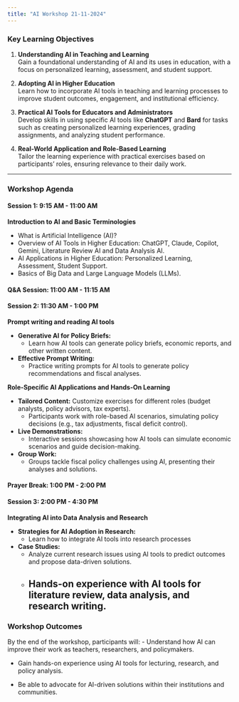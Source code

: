 ---
title: "AI Workshop 21-11-2024"
---

### [**Key Learning Objectives**]{.yellow}

1. **Understanding AI in Teaching and Learning**  
   Gain a foundational understanding of AI and its uses in education, with a focus on personalized learning, assessment, and student support.
   

2. **Adopting AI in Higher Education**  
   Learn how to incorporate AI tools in teaching and learning processes to improve student outcomes, engagement, and institutional efficiency.

3. **Practical AI Tools for Educators and Administrators**  
   Develop skills in using specific AI tools like **ChatGPT** and **Bard** for tasks such as creating personalized learning experiences, grading assignments, and analyzing student performance.

4. **Real-World Application and Role-Based Learning**  
   Tailor the learning experience with practical exercises based on participants’ roles, ensuring relevance to their daily work.

---

### [**Workshop Agenda**]{.yellow}

#### **Session 1: 9:15 AM - 11:00 AM**
**Introduction to AI and Basic Terminologies**

- What is Artificial Intelligence (AI)?
- Overview of AI Tools in Higher Education: ChatGPT, Claude, Copilot, Gemini, Literature Review AI and Data Analysis AI.
- AI Applications in Higher Education: Personalized Learning, Assessment, Student Support.
- Basics of Big Data and Large Language Models (LLMs).

#### **Q&A Session: 11:00 AM - 11:15 AM**

#### **Session 2: 11:30 AM - 1:00 PM**

**Prompt writing and reading AI tools**

- **Generative AI for Policy Briefs:**  
   - Learn how AI tools can generate policy briefs, economic reports, and other written content. 
   
- **Effective Prompt Writing:**  
   - Practice writing prompts for AI tools to generate policy recommendations and fiscal analyses. 




**Role-Specific AI Applications and Hands-On Learning**

- **Tailored Content:** Customize exercises for different roles (budget analysts, policy advisors, tax experts).  
   - Participants work with role-based AI scenarios, simulating policy decisions (e.g., tax adjustments, fiscal deficit control).
- **Live Demonstrations:**  
   - Interactive sessions showcasing how AI tools can simulate economic scenarios and guide decision-making.
- **Group Work:**  
   - Groups tackle fiscal policy challenges using AI, presenting their analyses and solutions.

#### **Prayer Break: 1:00 PM - 2:00 PM**

#### **Session 3: 2:00 PM - 4:30 PM**

**Integrating AI into Data Analysis and Research**

- **Strategies for AI Adoption in Research:**  
   - Learn how to integrate AI tools into research processes
- **Case Studies:**
   - Analyze current research issues using AI tools to predict outcomes and propose data-driven solutions.
   - Hands-on experience with AI tools for literature review, data analysis, and research writing.
---

### [**Workshop Outcomes**]{.yellow}

By the end of the workshop, participants will: 
- Understand how AI can improve their work as teachers, researchers, and policymakers.

- Gain hands-on experience using AI tools for lecturing, research, and policy analysis. 

- Be able to advocate for AI-driven solutions within their institutions and communities.
